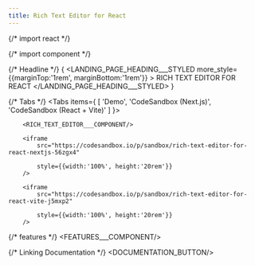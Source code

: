 ```yaml
---
title: Rich Text Editor for React
---
```


{/* import react */}

{/* import component */}



{/* Headline */}
{
    <LANDING_PAGE_HEADING___STYLED 
       more_style={{marginTop:'1rem', marginBottom:'1rem'}}
    >
      RICH TEXT EDITOR FOR REACT
    </LANDING_PAGE_HEADING___STYLED>
}




{/* Tabs */}
<Tabs items={
    [
        'Demo', 
        'CodeSandbox (Next.js)', 
        'CodeSandbox (React + Vite)'
    ]
}>


  <Tab>

        <RICH_TEXT_EDITOR___COMPONENT/>

  </Tab>


  <Tab>

        <iframe
            src="https://codesandbox.io/p/sandbox/rich-text-editor-for-react-nextjs-56zgx4"

            style={{width:'100%', height:'20rem'}}
        />

  </Tab>



  <Tab>

        <iframe
            src="https://codesandbox.io/p/sandbox/rich-text-editor-for-react-vite-j5mxp2"

            style={{width:'100%', height:'20rem'}}
        />

  </Tab>


</Tabs>





{/* features */}
<FEATURES___COMPONENT/>



{/* Linking Documentation */}
<DOCUMENTATION_BUTTON/>

